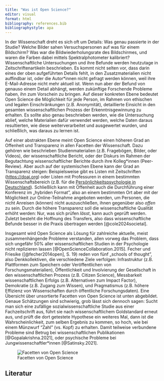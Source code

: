 ```yaml
---
title: "Was ist Open Science?"
editor: visual
format: html
bibliography: references.bib
bibliographystyle: apa
---
```


In der Wissenschaft dreht es sich oft um Details: Was genau passierte in der Studie? Welche Bilder sahen Versuchspersonen auf was für einem Bildschirm? Was war die Bildwiederholungsrate des Bildschirmes, und waren die Farben dabei mittels Spektralphotometer kalibriert? Wissenschaftliche Untersuchungen und ihre Befunde werden heutzutage in Zeitschriftenartikeln beschrieben. Es kommt nicht selten vor, dass darin eines der oben aufgeführten Details fehlt, in den Zusatzmaterialien nicht auffindbar ist, oder die Autor\*innen nicht gefragt werden können, weil ihre E-Mail-Adresse nicht mehr aktuell ist. Wenn nun aber der Befund von genauso einem Detail abhängt, werden zukünftige Forschende Probleme haben, ihn zum Vorschein zu bringen. Auf dieser konkreten Ebene bedeutet Open Science die Möglichkeit für jede Person, im Rahmen von ethischen und legalen Einschränkungen (z.B. Anonymität), detaillierte Einsicht in den gesamten wissenschaftlichen Prozess der Erkenntnisgewinnung zu erhalten. Es sollte also genau beschrieben werden, wie die Untersuchung ablief, welche Materialien dafür verwendet werden, welche Daten daraus resultierten, wie diese weiterverarbeitet und ausgewertet wurden, und schließlich, was daraus zu lernen ist.

Auf einer abstrakten Ebene meint Open Science einen höheren Grad an Offenheit und Transparenz in allen Facetten der Wissenschaft. Dazu gehören wie beschrieben Studienmaterialien (z.B. Fragebögen, Bilder, oder Videos), der wissenschaftliche Bericht, oder der Diskurs im Rahmen der Begutachtung wissenschaftlicher Berichte durch ihre Kolleg\*innen (Peer-Review). Aber auch auf der systemischen Ebene kann der Grad an Transparenz steigen: Beispielsweise gibt es Listen mit Zeitschriften (<https://doaj.org>) oder Listen mit Professuren in einem bestimmten Wissenschaftsbereich (z.B. für die [Persönlichkeitspsychologie in Deutschland](https://docs.google.com/spreadsheets/d/1XwO4n88zkdH1bDGpW6Uz8f4sH24P5FG0ihUp7i0Y-gY/edit#gid=1684024252)). Schließlich kann mit Offenheit auch die Durchführung einer Konferenz im „hybriden Format", also an einem bestimmten Ort aber mit der Möglichkeit zur Online-Teilnahme angeboten werden, um Personen, die nicht Anreisen (können) nicht auszuschließen, ihnen gegenüber also *offen* zu sein. Durch die höhere Transparenz soll die wissenschaftliche Qualität erhöht werden: Nur, was sich prüfen *lässt*, kann auch geprüft werden. Zuletzt besteht die Hoffnung des Transfers, also dass wissenschaftliche Befunde besser in die Praxis übertragen werden [@cole2024societal].

Insgesamt wird Open Science als Lösung für zahlreiche aktuelle, meist zusammenhängende Probleme verstanden, allen vorweg das Problem, dass sich ungefähr 50% aller wissenschaftlichen Studien in der Psychologie nicht replizieren lassen [@OpenScienceCollaboration.2015]. Fecher und Friesike ([@fecher2014open], S. 19) reden von fünf „schools of thought", also Denkkollektiven, die verschiedene Ziele verfolgen: Infrastruktur (z.B. Plattformen zum Speichern oder Veröffentlichen von Forschungsmaterialien), Öffentlichkeit und Involvierung der Gesellschaft in den wissenschaftlichen Prozess (z.B. Citizen Science), Messbarkeit wissenschaftlichen Erfolgs (z.B. Alternativen zum Impact Factor), Demokratie (z.B. Zugang zum Wissen), und Pragmatismus (z.B. höhere Effizienz von Wissenschaften durch öffentliche Forschungsdaten). Eine Übersicht über unsortierte Facetten von Open Science ist unten abgebildet. Genaue Schätzungen sind schwierig, grob lässt sich dennoch sagen: Sucht man sich eine zufällige sozialwissenschaftliche Studie aus einer Fachzeitschrift aus, führt sie nach wissenschaftlichem Goldstandard erneut aus, und prüft die dort getestete Hypothese ein weiteres Mal, dann ist die Wahrscheinlichkeit, zum selben Ergebnis zu kommen, so hoch, wie bei einem Münzwurf "Zahl" (vs. Kopf) zu erhalten. Damit teilweise verbundene Probleme sind Betrug bei wissenschaftlichen Publikationen [@Gopalakrishna.2021], oder psychische Probleme bei Jungwissenschaftler\*innen [@Satinsky.2021].

![Facetten von Open Science](images/facetten.jpg)

## Literatur
